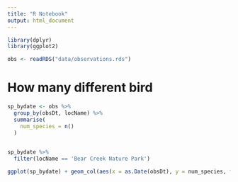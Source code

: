 ```yaml
---
title: "R Notebook"
output: html_document
---
```


```r
library(dplyr)
library(ggplot2)
```

```r
obs <- readRDS("data/observations.rds")
```

# How many different bird 

```r
sp_bydate <- obs %>% 
  group_by(obsDt, locName) %>% 
  summarise(
    num_species = n()
  ) 
  
```


```r
sp_bydate %>% 
  filter(locName == 'Bear Creek Nature Park')
```

```r
ggplot(sp_bydate) + geom_col(aes(x = as.Date(obsDt), y = num_species, fill = as.factor(locName))) + facet_grid(locName ~ .)
```

